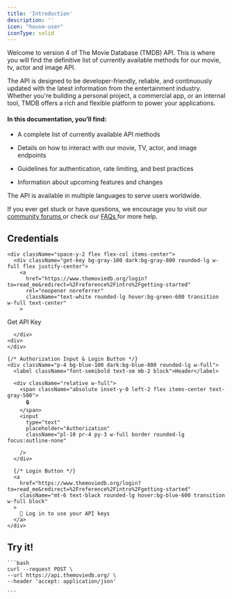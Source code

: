 ---
title: 'Introduction'
description: ''
icon: "house-user"
iconType: solid
---

Welcome to version 4 of The Movie Database (TMDB) API. This is where you will find the definitive list of currently 
available methods for our movie, tv, actor and image API.

The API is designed to be developer-friendly, reliable, and continuously updated with the latest information from the entertainment industry. Whether you're building a personal project, a commercial app, or an internal tool, TMDB offers a rich and flexible platform to power your applications.

#### In this documentation, you’ll find: ####

- A complete list of currently available API methods

- Details on how to interact with our movie, TV, actor, and image endpoints

- Guidelines for authentication, rate limiting, and best practices

- Information about upcoming features and changes

The API is available in multiple languages to serve users worldwide.

If you ever get stuck or have questions, we encourage you to visit our <a href="https://www.themoviedb.org/talk/category/5047958519c29526b50017d6" target="_self">community forums </a>
or check our <a href="/faq" target="_self"> FAQs </a> for more help.


  
  <Card>
    <div className="flex items-center gap-4 mb-4">
      <h2 className="text-xl text-white font-semibold">Credentials</h2>
    </div>

    <div className="space-y-2 flex flex-col items-center">
      <div className="get-key bg-gray-100 dark:bg-gray-800 rounded-lg w-full flex justify-center">
        <a  
          href="https://www.themoviedb.org/login?to=read_me&redirect=%2Freference%2Fintro%2Fgetting-started" 
          rel="noopener noreferrer"
          className="text-white rounded-lg hover:bg-green-600 transition w-full text-center"
        >
  Get API Key
</a>

      </div>
    <div>
    </div>

    {/* Authorization Input & Login Button */}
    <div className="p-4 bg-blue-100 dark:bg-blue-800 rounded-lg w-full">
      <label className="font-semibold text-sm mb-2 block">Header</label>
    
      <div className="relative w-full">
        <span className="absolute inset-y-0 left-2 flex items-center text-gray-500">
          🔒
        </span>
        <input 
          type="text" 
          placeholder="Authorization"
          className="pl-10 pr-4 py-3 w-full border rounded-lg focus:outline-none"

        />
      </div>

      {/* Login Button */}
      <a 
        href="https://www.themoviedb.org/login?to=read_me&redirect=%2Freference%2Fintro%2Fgetting-started"
        className="mt-6 text-black rounded-lg hover:bg-blue-600 transition w-full block"
      >
        🔑 Log in to use your API keys
      </a>
    </div>
  </div>

  </Card>

  <Card>
    <div className="flex items-center gap-4 mb-4">
      <h2 className="text-xl text-white font-semibold">Try it!</h2>
    </div>
  </Card>

    ```bash
    curl --request POST \
    --url https://api.themoviedb.org/ \
    --header 'accept: application/json'

    ```
